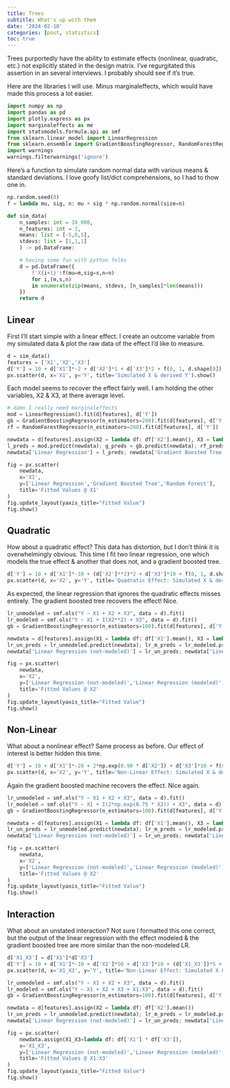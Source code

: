 ```yaml
---
title: Trees
subtitle: What's up with them
date: '2024-02-10'
categories: [post, statistics]
toc: true
---
```


Trees purportedly have the ability to estimate effects (nonlinear, quadratic, etc.) not explicitly stated in the design matrix. I've regurgitated this assertion in an several interviews. I probably should see if it's true.

Here are the libraries I will use. Minus marginaleffects, which would have made this process a lot easier. 

```python
import numpy as np
import pandas as pd
import plotly.express as px
import marginaleffects as me 
import statsmodels.formula.api as smf
from sklearn.linear_model import LinearRegression
from sklearn.ensemble import GradientBoostingRegressor, RandomForestRegressor
import warnings
warnings.filterwarnings('ignore')
```


Here's a function to simulate random normal data with various means & standard deviations. I love goofy list/dict comprehensions, so I had to thow one in.

```python
np.random.seed(0)
f = lambda mu, sig, n: mu + sig * np.random.normal(size=n)

def sim_data(
    n_samples: int = 10_000, 
    n_features: int = 3, 
    means: list = [-5,0,5],
    stdevs: list = [1,1,1]
    ) -> pd.DataFrame:

    # having some fun with python folks
    d = pd.DataFrame({
        f'X{i+1}':f(mu=m,sig=s,n=n) 
        for i,(m,s,n) 
        in enumerate(zip(means, stdevs, [n_samples]*len(means)))
    })
    return d
```


## Linear 

First I'll start simple with a linear effect. I create an outcome variable from my simulated data & plot the raw data of the effect I'd like to measure.

```python
d = sim_data()
features = ['X1','X2','X3']
d['Y'] = 10 + d['X1']*-2 + d['X2']*1 + d['X3']*2 + f(0, 1, d.shape[0])
px.scatter(d, x='X1', y='Y', title='Simulated X & derived Y').show()
```


Each model seems to recover the effect fairly well. I am holding the other variables, X2 & X3, at there average level.

```python
# damn I really need marginaleffects
mod = LinearRegression().fit(d[features], d['Y'])
gb = GradientBoostingRegressor(n_estimators=200).fit(d[features], d['Y'])
rf = RandomForestRegressor(n_estimators=200).fit(d[features], d['Y'])

newdata = d[features].assign(X2 = lambda df: df['X2'].mean(), X3 = lambda df: df['X3'].mean())
l_preds = mod.predict(newdata); g_preds = gb.predict(newdata); rf_preds = rf.predict(newdata)
newdata['Linear Regression'] = l_preds; newdata['Gradient Boosted Tree'] = g_preds; newdata['Random Forest'] = rf_preds

fig = px.scatter(
    newdata,
    x='X1', 
    y=['Linear Regression','Gradient Boosted Tree','Random Forest'],
    title='Fitted Values @ X1'
)
fig.update_layout(yaxis_title="Fitted Value")
fig.show()
```

## Quadratic

How about a quadratic effect? This data has distortion, but I don't think it is overwhelmingly obvious. This time I fit two linear regression, one which models the true effect & another that does not, and a gradient boosted tree.

```python
d['Y'] = 10 + d['X1']*-10 + (d['X2']**2)*2 + d['X3']*10 + f(0, 1, d.shape[0])
px.scatter(d, x='X2', y='Y', title='Quadratic Effect: Simulated X & derived Y').show()
```

As expected, the linear regression that ignores the quadratic effects misses entirely. The gradient boosted tree recovers the effect! Nice.

```python
lr_unmodeled = smf.ols("Y ~ X1 + X2 + X3", data = d).fit()
lr_modeled = smf.ols("Y ~ X1 + I(X2**2) + X3", data = d).fit()
gb = GradientBoostingRegressor(n_estimators=100).fit(d[features], d['Y'])

newdata = d[features].assign(X1 = lambda df: df['X1'].mean(), X3 = lambda df: df['X3'].mean())
lr_un_preds = lr_unmodeled.predict(newdata); lr_m_preds = lr_modeled.predict(newdata); g_preds = gb.predict(newdata); rf_preds = rf.predict(newdata)
newdata['Linear Regression (not-modeled)'] = lr_un_preds; newdata['Linear Regression (modeled)'] = lr_m_preds; newdata['Gradient Boosted Tree'] = g_preds

fig = px.scatter(
    newdata,
    x='X2', 
    y=['Linear Regression (not-modeled)','Linear Regression (modeled)', 'Gradient Boosted Tree'],
    title='Fitted Values @ X2'
)
fig.update_layout(yaxis_title="Fitted Value")
fig.show()
```


## Non-Linear

What about a nonlinear effect? Same process as before. Our effect of interest is better hidden this time.

```python
d['Y'] = 10 + d['X1']*-20 + 2*np.exp(0.90 * d['X2']) + d['X3']*10 + f(0, 1, d.shape[0])
px.scatter(d, x='X2', y='Y', title='Non-Linear Effect: Simulated X & derived Y').show()
```

Again the gradient boosted machine recovers the effect. Nice again.

```python
lr_unmodeled = smf.ols("Y ~ X1 + X2 + X3", data = d).fit()
lr_modeled = smf.ols("Y ~ X1 + I(2*np.exp(0.75 * X2)) + X3", data = d).fit()
gb = GradientBoostingRegressor(n_estimators=100).fit(d[features], d['Y'])

newdata = d[features].assign(X1 = lambda df: df['X1'].mean(), X3 = lambda df: df['X3'].mean())
lr_un_preds = lr_unmodeled.predict(newdata); lr_m_preds = lr_modeled.predict(newdata); g_preds = gb.predict(newdata); rf_preds = rf.predict(newdata)
newdata['Linear Regression (not-modeled)'] = lr_un_preds; newdata['Linear Regression (modeled)'] = lr_m_preds; newdata['Gradient Boosted Tree'] = g_preds

fig = px.scatter(
    newdata,
    x='X2', 
    y=['Linear Regression (not-modeled)','Linear Regression (modeled)', 'Gradient Boosted Tree'],
    title='Fitted Values @ X2'
)
fig.update_layout(yaxis_title="Fitted Value")
fig.show()
```

## Interaction

What about an unstated interaction? Not sure I formatted this one correct, but the output of the linear regression with the effect modeled & the gradient boosted tree are more similar than the non-modeled LR.


```python
d['X1_X3'] = d['X1']*d['X3']
d['Y'] = 10 + d['X1']*-10 + d['X2']*50 + d['X3']*10 + (d['X1_X3'])*5 + f(0, 1, d.shape[0])
px.scatter(d, x='X1_X3', y='Y', title='Non-Linear Effect: Simulated X & derived Y').show()
```

```python
lr_unmodeled = smf.ols("Y ~ X1 + X2 + X3", data = d).fit()
lr_modeled = smf.ols("Y ~ X1 + X2 + X3 + X1:X3", data = d).fit()
gb = GradientBoostingRegressor(n_estimators=100).fit(d[features], d['Y'])

newdata = d[features].assign(X2 = lambda df: df['X2'].mean())
lr_un_preds = lr_unmodeled.predict(newdata); lr_m_preds = lr_modeled.predict(newdata); g_preds = gb.predict(newdata); rf_preds = rf.predict(newdata)
newdata['Linear Regression (not-modeled)'] = lr_un_preds; newdata['Linear Regression (modeled)'] = lr_m_preds; newdata['Gradient Boosted Tree'] = g_preds

fig = px.scatter(
    newdata.assign(X1_X3=lambda df: df['X1'] * df['X3']),
    x='X1_X3', 
    y=['Linear Regression (not-modeled)','Linear Regression (modeled)', 'Gradient Boosted Tree'],
    title='Fitted Values @ X1:X3'
)
fig.update_layout(yaxis_title="Fitted Value")
fig.show()
```




<!-- 
```python 

# df = pd.read_csv("https://vincentarelbundock.github.io/Rdatasets/csv/causaldata/thornton_hiv.csv")
# from formulaic import model_matrix
# from sklearn.linear_model import LinearRegression

# mod = me.sklearn(LinearRegression(), "got ~ distvct + tinc * age" )

# f = "got ~ distvct + tinc * age"
# y, X = model_matrix(f, df)

# lr = LinearRegression()
# lr.fit(X, y)
# lr.X_ = X.copy(); lr.y_ = y.copy(); lr.formula = f

# def sanitize_sklearn(mod, X, y):
#     mod.X_ = X.copy()
#     mod.y_ = y.copy()
#     return mod
```

-->



